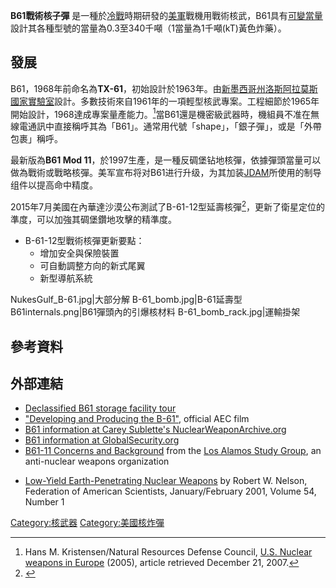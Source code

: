 {{Infobox_Missile
|name=B-61戰術核子彈
|image=B-61 bomb (DOE).jpg
|image_size= 300px
|Function=[[核子彈|核子彈]]
|Contractor=[[美國|美國]] [[洛斯阿拉莫斯國家實驗室|洛斯阿拉莫斯國家實驗室]]
|Unit_cost=
|image_caption=B-61戰術核子彈
|service=1966年
|Engine=固體火箭引擎 (B-61-12)
|Launch_mass=
|total_mass=695-716公斤
|Length=141.64英吋
|Diameter= 13.3英吋
|Wing_span= 
|Speed=終端速度
|Range=依飛機而定
|Flying_altitude=自由落體
|Warhead=0.3-340kt核子彈頭
|Guidance=[[GPS|GPS]]導引(B-61-12)<br />無導引
|Fuzes= 延遲[[引信|引信]]、高度引信
|Launch_platform=固定翼飛機、巡弋飛彈
}}

'''B61戰術核子彈''' 是一種於[[冷戰|冷戰]]時期研發的[[美軍|美軍]]戰機用戰術核武，B61具有[[可變當量|可變當量]]設計其各種型號的當量為0.3至340千噸（1當量為1千噸(kT)黃色炸藥）。

==發展==
B61，1968年前命名為'''TX-61'''，初始設計於1963年。由[[新墨西哥州|新墨西哥州]][[洛斯阿拉莫斯國家實驗室|洛斯阿拉莫斯國家實驗室]]設計。多數技術來自1961年的一項輕型核武專案。工程細節於1965年開始設計，1968達成專案量產能力。<ref>Hans M. Kristensen/Natural Resources Defense Council, [http://www.nrdc.org/nuclear/euro/euro.pdf U.S. Nuclear weapons in Europe] {{Wayback|url=http://www.nrdc.org/nuclear/euro/euro.pdf |date=20160316201333 }} (2005), article retrieved December 21, 2007.</ref>當B61還是機密級武器時，機組員不准在無線電通訊中直接稱呼其為「B61」。通常用代號「shape」，「銀子彈」，或是「外帶包裹」稱呼。

最新版為'''B61 Mod 11'''，於1997生產，是一種反碉堡钻地核彈，依據彈頭當量可以做為戰術或戰略核彈。美军宣布将对B61进行升级，为其加装[[JDAM|JDAM]]所使用的制导组件以提高命中精度。


2015年7月美國在內華達沙漠公布測試了B-61-12型延壽核彈<ref>{{Cite web |url=http://news.cntv.cn/2015/07/15/VIDE1436972759078692.shtml |title=央視-美核武測試引俄羅斯抗議 |accessdate=2015-07-16 |archive-date=2015-07-16 |archive-url=https://web.archive.org/web/20150716155720/http://news.cntv.cn/2015/07/15/VIDE1436972759078692.shtml |dead-url=no }}</ref>，更新了衛星定位的準度，可以加強其碉堡鑽地攻擊的精準度。
*B-61-12型戰術核彈更新要點：
**增加安全與保險裝置<br />
**可自動調整方向的新式尾翼<br />
**新型導航系統
<gallery>
NukesGulf_B-61.jpg|大部分解
B-61_bomb.jpg|B-61延壽型
B61internals.png|B61彈頭內的引爆核材料
B-61_bomb_rack.jpg|運輸掛架
</gallery>

== 參考資料 ==
{{Reflist}}

==外部連結==
{{Commons category|B61 nuclear bomb}}
*[http://www.wpla.net Declassified B61 storage facility tour]{{Wayback|url=http://www.wpla.net/ |date=20121214090847 }}
*[http://www.youtube.com/watch?v=RlH7OuWiPb4 "Developing and Producing the B-61"]{{Wayback|url=http://www.youtube.com/watch?v=RlH7OuWiPb4 |date=20130718135016 }}, official AEC film 
*[http://nuclearweaponarchive.org/Usa/Weapons/B61.html B61 information at Carey Sublette's NuclearWeaponArchive.org]
*[http://www.globalsecurity.org/wmd/systems/b61.htm B61 information at GlobalSecurity.org]{{Wayback|url=http://www.globalsecurity.org/wmd/systems/b61.htm |date=20100417163606 }}
*[https://web.archive.org/web/20070715214140/http://www.brook.edu/fp/projects/nucwcost/lasg.htm B61-11 Concerns and Background] from the [[Los_Alamos_Study_Group|Los Alamos Study Group]], an anti-nuclear weapons organization
<!-- BROKEN -- *[http://www.thebulletin.org/article_nn.php?art_ofn=jf03norris The B61 family of bombs] article by Robert S. Norris, Hans M. Kristensen, and Joshua Handler, in the ''[[Bulletin_of_the_Atomic_Scientists|Bulletin of the Atomic Scientists]]'' (2003) -->
*[http://www.fas.org/faspir/2001/v54n1/weapons.htm Low-Yield Earth-Penetrating Nuclear Weapons]{{Wayback|url=http://www.fas.org/faspir/2001/v54n1/weapons.htm |date=20080516054612 }} by Robert W. Nelson, Federation of American Scientists, January/February 2001, Volume 54, Number 1


[[Category:核武器|Category:核武器]]

[[Category:美國核炸彈|Category:美國核炸彈]]